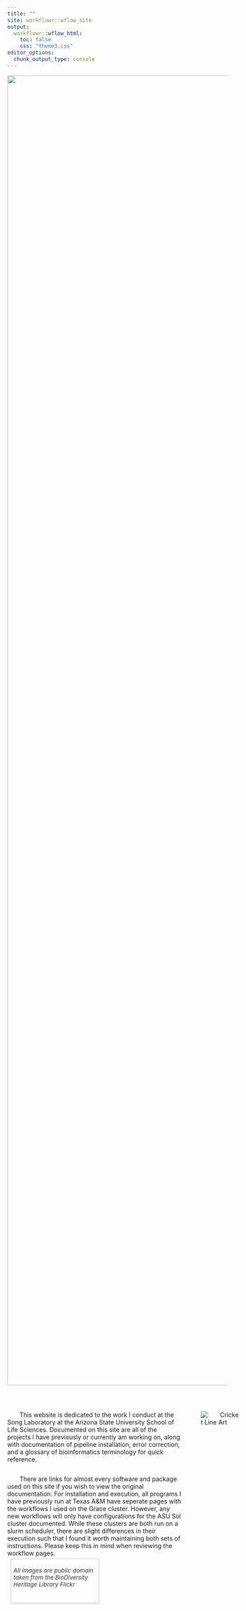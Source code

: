 ```yaml
---
title: ""
site: workflowr::wflow_site
output:
  workflowr::wflow_html:
    toc: false
    css: "theme3.css"
editor_options:
  chunk_output_type: console
---
```


<center><img src="assets/song-header-6.png" width="3000px"></center>

<br>


<div class="img-with-text">
<style>
p {
  text-indent: 2em; /* Adjust the value as needed to simulate a tab */
}
</style>
<div class="text">
  <p>   
    This website is dedicated to the work I conduct at the Song Laboratory at the Arizona State University School of Life Sciences. Documented on this site are all of the projects I have previously or currently am working on, along with documentation of pipeline installation, error correction, and a glossary of bioinformatics terminology for quick reference.
  </p>
  
  <p>
  There are links for almost every software and package used on this site if you wish to view the original documentation. For installation and execution, all programs I have previously run at Texas A&M have seperate pages with the workflows I used on the Grace cluster. However, any new workflows will only have configurations for the ASU Sol cluster documented. While these clusters are both run on a slurm scheduler, there are slight differences in their execution such that I found it worth maintaining both sets of instructions. Please keep this in mind when reviewing the workflow pages.
  </p>
  
</div>

<img src="assets/bug-on-leaf-no-bg.png" alt="Cricket Line Art">
</div>
<style>
.img-with-text {
  display: flex;
  align-items: flex-start;
}

.img-with-text img {
  margin-left: 15px;
  max-width: 520px;
  height: auto;
}

.img-with-text .text {
  flex: 3 0 400px;
  display: flex;
  flex-direction: column;
}
</style>


<div class="bottom-left-box">

  <i> All images are public domain taken from the BioDiversity Heritage Library Flickr </i>
</div>
<style>

.bottom-left-box {
  position: relative;
  bottom: 10px;
  left: 8px;
  width: 190px; /* Adjust the width as needed */
  height: 90px;
  padding: 5px;
  background-color: rgba(255, 255, 255, 0.8); /* Slightly transparent background */
  border: 1px solid #ccc; /* Border color */
  font-size: 10pt; /* Font size */
  color: #333; /* Text color */
  box-shadow: 0 2px 4px rgba(0, 0, 0, 0.1); /* Optional shadow for better visibility */
}

.bottom-left-box p {
text-indent: 0;
}
</style>
